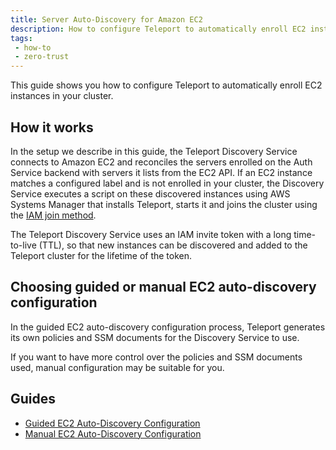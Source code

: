 ```yaml
---
title: Server Auto-Discovery for Amazon EC2
description: How to configure Teleport to automatically enroll EC2 instances.
tags:
 - how-to
 - zero-trust
---
```


This guide shows you how to configure Teleport to automatically enroll EC2
instances in your cluster.

## How it works

In the setup we describe in this guide, the Teleport Discovery Service connects
to Amazon EC2 and reconciles the servers enrolled on the Auth Service backend
with servers it lists from the EC2 API. If an EC2 instance matches a configured
label and is not enrolled in your cluster, the Discovery Service executes a
script on these discovered instances using AWS Systems Manager that installs
Teleport, starts it and joins the cluster using the [IAM join method](
../../../agents/aws-iam.mdx).

The Teleport Discovery Service uses an IAM invite token with a long time-to-live
(TTL), so that new instances can be discovered and added to the Teleport cluster
for the lifetime of the token.

## Choosing guided or manual EC2 auto-discovery configuration

In the guided EC2 auto-discovery configuration process, Teleport generates
its own policies and SSM documents for the Discovery Service to use.

If you want to have more control over the policies and SSM documents used,
manual configuration may be suitable for you.

## Guides

- [Guided EC2 Auto-Discovery Configuration](ec2-discovery-guided.mdx)
- [Manual EC2 Auto-Discovery Configuration](ec2-discovery-manual.mdx)
